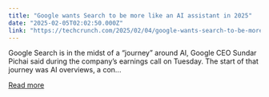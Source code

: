 ```yaml
---
title: "Google wants Search to be more like an AI assistant in 2025"
date: "2025-02-05T02:02:50.000Z"
link: "https://techcrunch.com/2025/02/04/google-wants-search-to-be-more-like-an-ai-assistant-in-2025/"
---
```


Google Search is in the midst of a &#8220;journey&#8221; around AI, Google CEO Sundar Pichai said during the company&#8217;s earnings call on Tuesday. The start of that journey was AI overviews, a con...

[Read more](https://techcrunch.com/2025/02/04/google-wants-search-to-be-more-like-an-ai-assistant-in-2025/)
